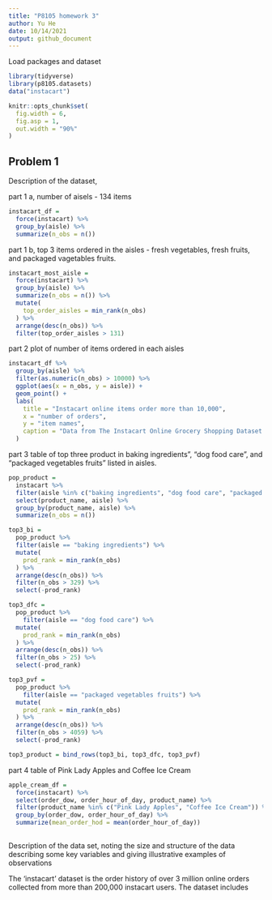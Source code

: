 ```yaml
---
title: "P8105 homework 3"
author: Yu He
date: 10/14/2021
output: github_document
---
```


Load packages and dataset
```r
library(tidyverse)
library(p8105.datasets)
data("instacart")

knitr::opts_chunk$set(
  fig.width = 6,
  fig.asp = 1,
  out.width = "90%"
)
```

## Problem 1
Description of the dataset, 

part 1 a, number of aisels - 134 items

```r
instacart_df =
  force(instacart) %>% 
  group_by(aisle) %>% 
  summarize(n_obs = n())
```

part 1 b, top 3 items ordered in the aisles - fresh vegetables, fresh fruits, and packaged vagetables fruits.

```r
instacart_most_aisle =
  force(instacart) %>% 
  group_by(aisle) %>% 
  summarize(n_obs = n()) %>% 
  mutate(
    top_order_aisles = min_rank(n_obs)
  ) %>% 
  arrange(desc(n_obs)) %>% 
  filter(top_order_aisles > 131)


```

part 2 plot of number of items ordered in each aisles

```r
instacart_df %>% 
  group_by(aisle) %>% 
  filter(as.numeric(n_obs) > 10000) %>% 
  ggplot(aes(x = n_obs, y = aisle)) +
  geom_point() +
  labs(
    title = "Instacart online items order more than 10,000",
    x = "number of orders",
    y = "item names",
    caption = "Data from The Instacart Online Grocery Shopping Dataset 2017"
  ) 
```

part 3 table of top three product in baking ingredients”, “dog food care”, and “packaged vegetables fruits” listed in aisles.

```r
pop_product = 
  instacart %>% 
  filter(aisle %in% c("baking ingredients", "dog food care", "packaged vegetables fruits")) %>% 
  select(product_name, aisle) %>% 
  group_by(product_name, aisle) %>% 
  summarize(n_obs = n())

top3_bi = 
  pop_product %>% 
  filter(aisle == "baking ingredients") %>%
  mutate(
    prod_rank = min_rank(n_obs)
  ) %>% 
  arrange(desc(n_obs)) %>% 
  filter(n_obs > 329) %>% 
  select(-prod_rank)

top3_dfc =
  pop_product %>% 
    filter(aisle == "dog food care") %>%
  mutate(
    prod_rank = min_rank(n_obs)
  ) %>% 
  arrange(desc(n_obs)) %>% 
  filter(n_obs > 25) %>% 
  select(-prod_rank)

top3_pvf =
  pop_product %>% 
    filter(aisle == "packaged vegetables fruits") %>%
  mutate(
    prod_rank = min_rank(n_obs)
  ) %>% 
  arrange(desc(n_obs)) %>% 
  filter(n_obs > 4059) %>% 
  select(-prod_rank)

top3_product = bind_rows(top3_bi, top3_dfc, top3_pvf)
```

part 4 table of Pink Lady Apples and Coffee Ice Cream

```r
apple_cream_df =
  force(instacart) %>% 
  select(order_dow, order_hour_of_day, product_name) %>% 
  filter(product_name %in% c("Pink Lady Apples", "Coffee Ice Cream")) %>% 
  group_by(order_dow, order_hour_of_day) %>% 
  summarize(mean_order_hod = mean(order_hour_of_day))
  
```



Description of the data set, noting the size and structure of the data
describing some key variables
and giving illustrative examples of observations

The 'instacart' dataset is the order history of over 3 million online orders collected from more than 200,000 instacart users. The dataset includes 



 

  





































